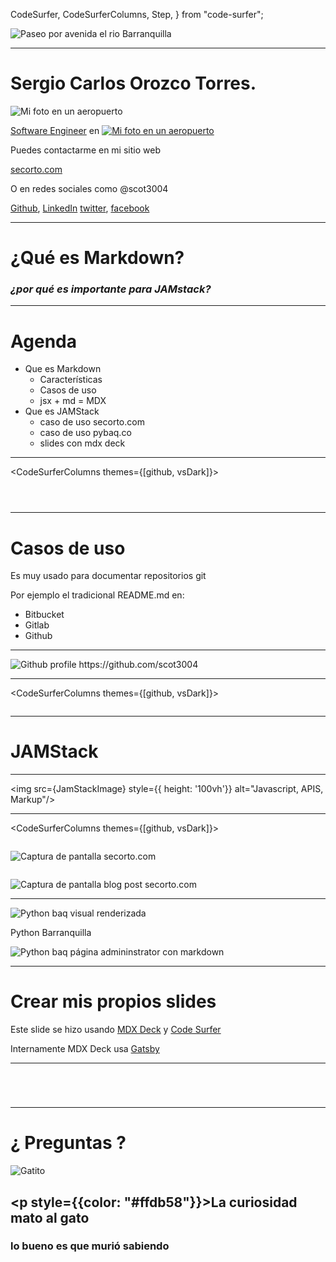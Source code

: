   CodeSurfer,
  CodeSurferColumns,
  Step,
} from "code-surfer";





![Paseo por avenida el rio Barranquilla](https://raw.githubusercontent.com/Scot3004/Scot3004/master/av_rio.jpg)

---

# Sergio Carlos Orozco Torres.

<Split>

<img src={Avatar} alt="Mi foto en un aeropuerto"/>

[Software Engineer](https://www.psl.com.co/empleo/test-automation-engineer) en
[<img src={LogoPSL} alt="Mi foto en un aeropuerto"/>](https://www.psl.com.co/)

Puedes contactarme en mi sitio web

[secorto.com](https://www.secorto.com/)

O en redes sociales como @scot3004

[Github](https://github.com/scot3004/),
[LinkedIn](https://www.linkedin.com/in/scot3004/)
[twitter](https://twitter.com/scot3004),
[facebook](https://facebook.com/scot3004)

</Split>

---
# ¿Qué es Markdown?
### *¿por qué es importante para JAMstack?*

---

# Agenda

- Que es Markdown
  - Características
  - Casos de uso
  - jsx + md = MDX
- Que es JAMStack
  - caso de uso secorto.com
  - caso de uso pybaq.co
  - slides con mdx deck
---

<CodeSurferColumns themes={[github, vsDark]}>

<Step>

```markdown file=./src/markdownOrigen.mdx
```

<div style={{ fontSize: 24, padding: 24 }}>
<MarkdownOrigen/>
</div>

</Step>

<Step>

```markdown file=./src/markdownDemo1.mdx
```

<div style={{ fontSize: 24, padding: 24 }}>
<MarkdownDemo1/>
</div>

</Step>

<Step>

```markdown file=./src/markdownDemo2.mdx
```

<div style={{ fontSize: 24, padding: 24 }}>
<MarkdownDemo2/>
</div>

</Step>

</CodeSurferColumns>

---

# Casos de uso

Es muy usado para documentar repositorios git

Por ejemplo el tradicional README.md en:

- Bitbucket
- Gitlab
- Github

---

<img src={GithubProfile} alt="Github profile https://github.com/scot3004"/>

---

<CodeSurferColumns themes={[github, vsDark]}>

<Step>

```markdown file=./src/mdx.mdx
```

<div style={{ fontSize: 24, padding: 24 }}>
  <MDXDemo />
</div>

</Step>
</CodeSurferColumns>

---

# JAMStack


---

<img src={JamStackImage} style={{ height: '100vh'}} alt="Javascript, APIS, Markup"/>

---

<CodeSurferColumns themes={[github, vsDark]}>

<Step>

```markdown file=./src/secorto/index.mdx title="secorto.com" subtitle="La pagina de inicio la tengo usando mdx y el timeline es un componente de react"
```

<img src={SeCOrToScreen} alt="Captura de pantalla secorto.com"/>

</Step>

<Step>

```markdown file=./src/secorto/2019-10-22-blog-con-gatsby.mdx title="secorto.com" subtitle="Aca usamos frontmatter para definir algunos valores necesitados para el blog"
```

<img src={SeCOrToBlogScreen} alt="Captura de pantalla blog post secorto.com"/>

</Step>

</CodeSurferColumns>

---

<SplitRight>

<img src={PyBaqAbout} alt="Python baq visual renderizada"/>

Python Barranquilla

<img src={PyBaqAboutAdmin} alt="Python baq página admininstrator con markdown"/>

</SplitRight>

---

# Crear mis propios slides

Este slide se hizo usando [MDX Deck](https://github.com/jxnblk/mdx-deck)
y [Code Surfer](https://codesurfer.pomb.us)

Internamente MDX Deck usa [Gatsby](https://www.gatsbyjs.org/)

---

<CodeSurfer theme={github}>

```markdown file=./deck.mdx subtitle="Esta hermosura es el codigo de estos slides"
```

```markdown 1:25 file=./deck.mdx subtitle="en mdx los import son para lo que necesitemos y un export nos permite cambiar el tema"
```

```markdown 52:70 file=./deck.mdx subtitle="Todos estos textos se hicieron con markdown. --- separa los slides"
```

```markdown 124:141 file=./deck.mdx subtitle="Sin embargo tambien se uso CodeSurfer con jsx para los demos"
```

</CodeSurfer>

---

# ¿ Preguntas ?

<Split>

<img src={Gato} alt="Gatito" />

## <p style={{color: "#ffdb58"}}>La curiosidad mato al gato</p>

### lo bueno es que murió sabiendo

</Split>
